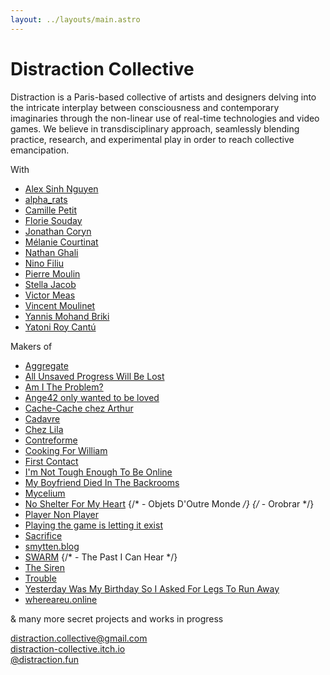 ```yaml
---
layout: ../layouts/main.astro
---
```


# Distraction Collective

Distraction is a Paris-based collective of artists and designers delving into the intricate interplay between consciousness and contemporary imaginaries through the non-linear use of real-time technologies and video games. We believe in transdisciplinary approach, seamlessly blending practice, research, and experimental play in order to reach collective emancipation.

With

- [Alex Sinh Nguyen](https://www.instagram.com/sinhalex/)
- [alpha_rats](https://www.instagram.com/alpha_rats)
- [Camille Petit](https://www.instagram.com/kamyukami)
- [Florie Souday](https://www.instagram.com/floriesouday)
- [Jonathan Coryn](https://www.instagram.com/corjn)
- [Mélanie Courtinat](https://www.instagram.com/melanie.courtinat)
- [Nathan Ghali](https://www.instagram.com/nathan_ghali)
- [Nino Filiu](https://www.instagram.com/nino.filiu)
- [Pierre Moulin](https://www.instagram.com/pierre__moulin)
- [Stella Jacob](https://www.instagram.com/stellaykv)
- [Victor Meas](https://www.instagram.com/gucciwarlock)
- [Vincent Moulinet](https://www.instagram.com/moulsssss)
- [Yannis Mohand Briki](https://www.instagram.com/neohybris)
- [Yatoni Roy Cantú](https://www.instagram.com/yatoni)

Makers of

- [Aggregate](https://ninofiliu.com/aggregate/)
- [All Unsaved Progress Will Be Lost](https://melaniecourtinat.com/All-Unsaved-Progress-Will-Be-Lost)
- [Am I The Problem?](https://residenceevil.ch/amitheproblem/)
- [Ange42 only wanted to be loved](https://distraction-collective.itch.io/ange42onlywantedtobeloved)
- [Cache-Cache chez Arthur](https://stellaykv.itch.io/cache-cache-chez-arthur)
- [Cadavre](https://corjn.com/corjn.html#carousel_6dfd)
- [Chez Lila](https://residenceevil.ch/chez-lila/)
- [Contreforme](https://residenceevil.ch/contreforme/)
- [Cooking For William](https://distraction-collective.itch.io/cooking-for-william)
- [First Contact](https://ninofiliu.com/first-contact/)
- [I'm Not Tough Enough To Be Online](https://melaniecourtinat.com/I-m-not-tough-enough-to-be-online)
- [My Boyfriend Died In The Backrooms](https://corjn.com/corjn.html#carousel_6dfd)
- [Mycelium](https://moulinpierre.com/MYCELIUM-THE-GAME)
- [No Shelter For My Heart](https://residenceevil.ch/no-shelter-for-my-heart/)
  {/* - Objets D'Outre Monde */}
  {/* - Orobrar */}
- [Player Non Player](https://store.steampowered.com/app/2175690/Player_Non_Player/)
- [Playing the game is letting it exist](https://stellaykv.itch.io/playingthegameislettingitexist)
- [Sacrifice](https://ninofiliu.com/sacrifice/)
- [smytten.blog](https://smytten.blog/)
- [SWARM](https://swarm.nok.baby)
  {/* - The Past I Can Hear */}
- [The Siren](https://melaniecourtinat.com/The-Siren)
- [Trouble](https://www.youtube.com/watch?v=FxKZepo-J_c)
- [Yesterday Was My Birthday So I Asked For Legs To Run Away](https://residenceevil.ch/yesterday-was-my-birthday-so-i-asked-for-legs-to-run-away/)
- [whereareu.online](https://whereareu.online/)

& many more secret projects and works in progress

[distraction.collective@gmail.com](mailto:distraction.collective@gmail.com)<br/>
[distraction-collective.itch.io](https://distraction-collective.itch.io/)<br/>
[@distraction.fun](https://www.instagram.com/distraction.fun)

